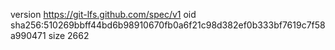 version https://git-lfs.github.com/spec/v1
oid sha256:510269bbff44bd6b98910670fb0a6f21c98d382ef0b333bf7619c7f58a990471
size 2662
